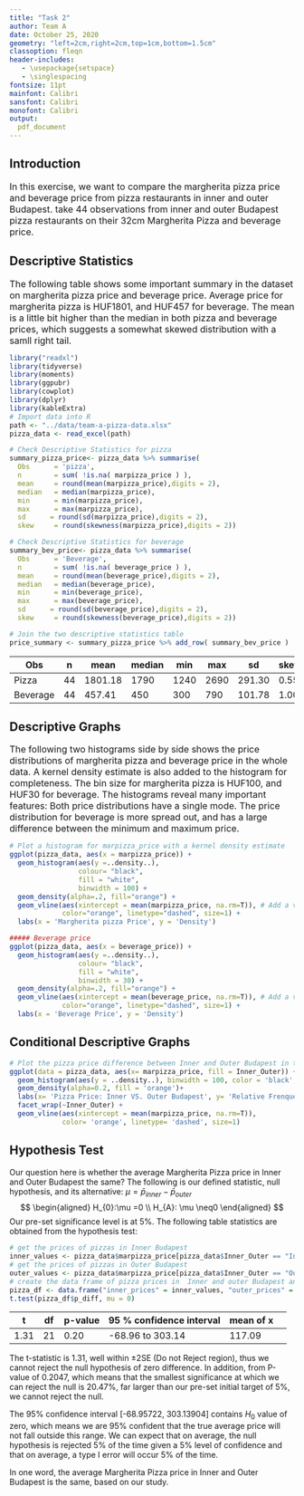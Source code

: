 ```yaml
---
title: "Task 2"
author: Team A
date: October 25, 2020
geometry: "left=2cm,right=2cm,top=1cm,bottom=1.5cm"
classoption: fleqn
header-includes:
   - \usepackage{setspace}
   - \singlespacing
fontsize: 11pt
mainfont: Calibri
sansfont: Calibri
monofont: Calibri
output: 
  pdf_document
---
```


## Introduction
<font size="3"> In this exercise, we want to compare the margherita pizza price and beverage price from pizza restaurants in inner and outer Budapest.  take 44 observations from inner and outer Budapest pizza restaurants on their
32cm Margherita Pizza and beverage price. 
</font> 


## Descriptive Statistics
<font size="3"> The following table shows some important summary in the dataset on margherita pizza price and beverage price. Average price for margherita pizza is HUF1801, and HUF457 for beverage. The mean is a little bit higher than the median in both pizza and beverage prices, which suggests a somewhat skewed distribution with a samll right tail. 
</font> 

```r
library("readxl")
library(tidyverse)
library(moments)
library(ggpubr)
library(cowplot)
library(dplyr)
library(kableExtra)
# Import data into R
path <- "../data/team-a-pizza-data.xlsx"
pizza_data <- read_excel(path)

# Check Descriptive Statistics for pizza 
summary_pizza_price<- pizza_data %>% summarise(
  Obs      = 'pizza',
  n        = sum( !is.na( marpizza_price ) ),
  mean     = round(mean(marpizza_price),digits = 2),
  median   = median(marpizza_price),
  min      = min(marpizza_price),
  max      = max(marpizza_price),
  sd      = round(sd(marpizza_price),digits = 2),
  skew     = round(skewness(marpizza_price),digits = 2))

# Check Descriptive Statistics for beverage
summary_bev_price<- pizza_data %>% summarise(
  Obs      = 'Beverage',
  n        = sum( !is.na( beverage_price ) ),
  mean     = round(mean(beverage_price),digits = 2),
  median   = median(beverage_price),
  min      = min(beverage_price),
  max      = max(beverage_price),
  sd      = round(sd(beverage_price),digits = 2),
  skew     = round(skewness(beverage_price),digits = 2))

# Join the two descriptive statistics table
price_summary <- summary_pizza_price %>% add_row( summary_bev_price ) 

```

Obs | n | mean | median | min | max | sd | skew 
----- | ---- | ---- | ---- | ---- | ---- | ---- | -----
Pizza | 44 | 1801.18 | 1790 | 1240 | 2690 | 291.30 | 0.55
Beverage | 44 | 457.41 | 450 | 300 | 790 | 101.78 | 1.00

## Descriptive Graphs
<font size="3"> The following two histograms side by side shows the price distributions of margherita pizza and beverage price in the whole data. A kernel density estimate is also added to the histogram for completeness. The bin size for margherita pizza is HUF100, and HUF30 for beverage. The histograms reveal many important features: Both price distributions have a single mode. The price distribution for beverage is more spread out, and has a large difference between the minimum and maximum price. 
</font> 

```r
# Plot a histogram for marpizza_price with a kernel density estimate
ggplot(pizza_data, aes(x = marpizza_price)) + 
  geom_histogram(aes(y =..density..), 
                 colour= "black", 
                 fill = "white",
                 binwidth = 100) +
  geom_density(alpha=.2, fill="orange") +
  geom_vline(aes(xintercept = mean(marpizza_price, na.rm=T)), # Add a vertical line for mean of marpizza_price and ignore NA values for mean
             color="orange", linetype="dashed", size=1) +
  labs(x = 'Margherita pizza Price', y = 'Density')

##### Beverage price
ggplot(pizza_data, aes(x = beverage_price)) + 
  geom_histogram(aes(y =..density..), 
                 colour= "black", 
                 fill = "white",
                 binwidth = 30) +
  geom_density(alpha=.2, fill="orange") +
  geom_vline(aes(xintercept = mean(beverage_price, na.rm=T)), # Add a vertical line for mean of beverage_price and ignore NA values for mean
             color="orange", linetype="dashed", size=1) +
  labs(x = 'Beverage Price', y = 'Density')
```

## Conditional Descriptive Graphs
```r
# Plot the pizza price difference between Inner and Outer Budapest in two histograms
ggplot(data = pizza_data, aes(x= marpizza_price, fill = Inner_Outer)) +
  geom_histogram(aes(y = ..density..), binwidth = 100, color = 'black', fill='white', alpha =0.5) +
  geom_density(alpha=0.2, fill = 'orange')+
  labs(x= 'Pizza Price: Inner VS. Outer Budapest', y= 'Relative Frenquency') +
  facet_wrap(~Inner_Outer) +
  geom_vline(aes(xintercept = mean(marpizza_price, na.rm=T)),
             color= 'orange', linetype= 'dashed', size=1)
```


## Hypothesis Test
Our question here is whether the average Margherita Pizza price in Inner and Outer Budapest the same? The following is our defined statistic, null hypothesis, and its alternative:
 $\mu=\bar{p}_{inner}-\bar{p}_{outer}$
$$
\begin{aligned}
 H_{0}:\mu =0 \\
 H_{A}: \mu \neq0
\end{aligned}
$$
Our pre-set significance level is at 5%. The following table statistics are obtained from the hypothesis test:

```r
# get the prices of pizzas in Inner Budapest
inner_values <- pizza_data$marpizza_price[pizza_data$Inner_Outer == "Inner"]
# get the prices of pizzas in Outer Budapest
outer_values <- pizza_data$marpizza_price[pizza_data$Inner_Outer == "Outer"]
# create the data frame of pizza prices in  Inner and outer Budapest and their difference
pizza_df <- data.frame("inner_prices" = inner_values, "outer_prices" = outer_values, "p_diff" = inner_values - outer_values)
t.test(pizza_df$p_diff, mu = 0)
```
t | df | p-value | 95 % confidence interval | mean of x
----- | ---- | ---- | ---- | ---- | ---- 
1.31 | 21 | 0.20 | -68.96 to 303.14 | 117.09 

The t-statistic is 1.31, well within ±2SE (Do not Reject region), thus we cannot reject the null hypothesis of zero difference. In addition, from P-value of 0.2047, which means that the smallest significance at which we can reject the null is 20.47%, far larger than our pre-set initial target of 5%, we cannot reject the null.

The 95% confidence interval [-68.95722, 303.13904] contains $H_{0}$ value of zero, which means we are 95% confident that the true average price will not fall outside this range. We can expect that on average, the null hypothesis is rejected 5% of the time given a 5% level of confidence and that on average, a type I error will occur 5% of the time.

In one word, the average Margherita Pizza price in Inner and Outer Budapest is the same, based on our study.



